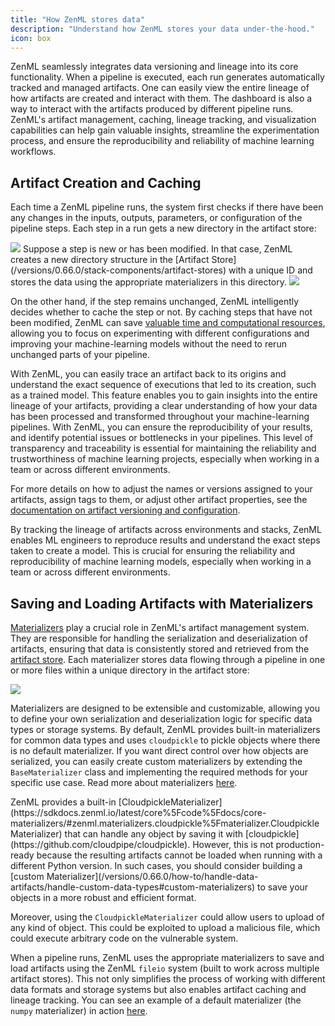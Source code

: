 ```yaml
---
title: "How ZenML stores data"
description: "Understand how ZenML stores your data under-the-hood."
icon: box
---
```


ZenML seamlessly integrates data versioning and lineage into its core functionality. When a pipeline is executed, each run generates automatically tracked and managed artifacts. One can easily view the entire lineage of how artifacts are created and interact with them. The dashboard is also a way to interact with the artifacts produced by different pipeline runs. ZenML's artifact management, caching, lineage tracking, and visualization capabilities can help gain valuable insights, streamline the experimentation process, and ensure the reproducibility and reliability of machine learning workflows.

## Artifact Creation and Caching

Each time a ZenML pipeline runs, the system first checks if there have been any changes in the inputs, outputs, parameters, or configuration of the pipeline steps. Each step in a run gets a new directory in the artifact store:
<Frame caption="Artifact Stores Under the Hood">
  <img src="/_assets/how-to/stack-48.png"/>
</Frame>
Suppose a step is new or has been modified. In that case, ZenML creates a new directory structure in the [Artifact Store](/versions/0.66.0/stack-components/artifact-stores) with a unique ID and stores the data using the appropriate materializers in this directory.


<Frame caption="Artifact Stores Under the Hood
">
  <img src="/_assets/how-to/stack-49.png"/>
</Frame>

On the other hand, if the step remains unchanged, ZenML intelligently decides whether to cache the step or not. By caching steps that have not been modified, ZenML can save [valuable time and computational resources](/versions/0.66.0/user-guide/starter-guide/cache-previous-executions), allowing you to focus on experimenting with different configurations and improving your machine-learning models without the need to rerun unchanged parts of your pipeline.

With ZenML, you can easily trace an artifact back to its origins and understand the exact sequence of executions that led to its creation, such as a trained model. This feature enables you to gain insights into the entire lineage of your artifacts, providing a clear understanding of how your data has been processed and transformed throughout your machine-learning pipelines. With ZenML, you can ensure the reproducibility of your results, and identify potential issues or bottlenecks in your pipelines. This level of transparency and traceability is essential for maintaining the reliability and trustworthiness of machine learning projects, especially when working in a team or across different environments.

For more details on how to adjust the names or versions assigned to your artifacts, assign tags to them, or adjust other artifact properties, see the [documentation on artifact versioning and configuration](/versions/0.66.0/user-guide/starter-guide/manage-artifacts).

By tracking the lineage of artifacts across environments and stacks, ZenML enables ML engineers to reproduce results and understand the exact steps taken to create a model. This is crucial for ensuring the reliability and reproducibility of machine learning models, especially when working in a team or across different environments.

## Saving and Loading Artifacts with Materializers

[Materializers](/versions/0.66.0/how-to/handle-data-artifacts/handle-custom-data-types) play a crucial role in ZenML's artifact management system. They are responsible for handling the serialization and deserialization of artifacts, ensuring that data is consistently stored and retrieved from the [artifact store](/versions/0.66.0/stack-components/artifact-stores). Each materializer stores data flowing through a pipeline in one or more files within a unique directory in the artifact store:
<Frame caption="Visualizing artifacts">
  <img src="/_assets/how-to/stack-50.png"/>
</Frame>

Materializers are designed to be extensible and customizable, allowing you to define your own serialization and deserialization logic for specific data types or storage systems. By default, ZenML provides built-in materializers for common data types and uses `cloudpickle` to pickle objects where there is no default materializer. If you want direct control over how objects are serialized, you can easily create custom materializers by extending the `BaseMaterializer` class and implementing the required methods for your specific use case. Read more about materializers [here](/versions/0.66.0/how-to/handle-data-artifacts/handle-custom-data-types).

<Note>
  ZenML provides a built-in [CloudpickleMaterializer](https://sdkdocs.zenml.io/latest/core%5Fcode%5Fdocs/core-materializers/#zenml.materializers.cloudpickle%5Fmaterializer.CloudpickleMaterializer) that can handle any object by saving it with [cloudpickle](https://github.com/cloudpipe/cloudpickle). However, this is not production-ready because the resulting artifacts cannot be loaded when running with a different Python version. In such cases, you should consider building a [custom Materializer](/versions/0.66.0/how-to/handle-data-artifacts/handle-custom-data-types#custom-materializers) to save your objects in a more robust and efficient format.
</Note>

Moreover, using the `CloudpickleMaterializer` could allow users to upload of any kind of object. This could be exploited to upload a malicious file, which could execute arbitrary code on the vulnerable system.

When a pipeline runs, ZenML uses the appropriate materializers to save and load artifacts using the ZenML `fileio` system (built to work across multiple artifact stores). This not only simplifies the process of working with different data formats and storage systems but also enables artifact caching and lineage tracking. You can see an example of a default materializer (the `numpy` materializer) in action [here](https://github.com/zenml-io/zenml/blob/main/src/zenml/materializers/numpy%5Fmaterializer.py).

